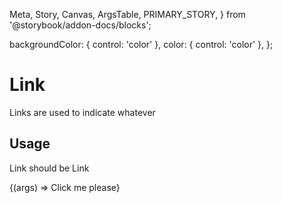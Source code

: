   Meta,
  Story,
  Canvas,
  ArgsTable,
  PRIMARY_STORY,
} from '@storybook/addon-docs/blocks';

<Meta title='Components/Link' component={Link} />

  backgroundColor: { control: 'color' },
  color: { control: 'color' },
};

# Link

Links are used to indicate whatever

## Usage

Link should be Link

<Canvas withToolbar>
  <Story name='Link' args={{}} argTypes={argTypes}>
    {(args) => <Link {...args}>Click me please</Link>}
  </Story>
</Canvas>

<ArgsTable story={PRIMARY_STORY} />
